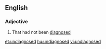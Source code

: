 ==English==

===Adjective===
{{en-adj|-}}

# {{context|of a disease or condition}} That had not been [[diagnose]]d

[[et:undiagnosed]]
[[hu:undiagnosed]]
[[vi:undiagnosed]]